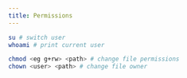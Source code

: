 ```yaml
---
title: Permissions
---
```


```bash
su # switch user
whoami # print current user

chmod <eg g+rw> <path> # change file permissions
chown <user> <path> # change file owner
```
